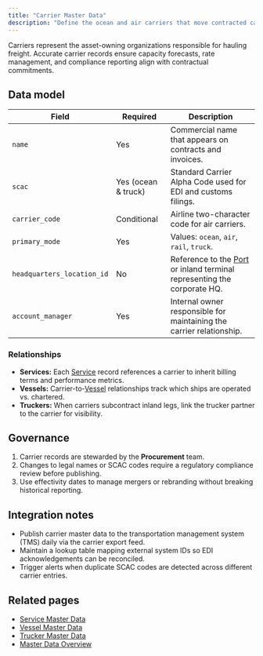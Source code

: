 ```yaml
---
title: "Carrier Master Data"
description: "Define the ocean and air carriers that move contracted capacity."
---
```


Carriers represent the asset-owning organizations responsible for hauling freight. Accurate carrier records
ensure capacity forecasts, rate management, and compliance reporting align with contractual commitments.

## Data model

| Field | Required | Description |
| --- | --- | --- |
| `name` | Yes | Commercial name that appears on contracts and invoices. |
| `scac` | Yes (ocean & truck) | Standard Carrier Alpha Code used for EDI and customs filings. |
| `carrier_code` | Conditional | Airline two-character code for air carriers. |
| `primary_mode` | Yes | Values: `ocean`, `air`, `rail`, `truck`. |
| `headquarters_location_id` | No | Reference to the [Port](./port) or inland terminal representing the corporate HQ. |
| `account_manager` | Yes | Internal owner responsible for maintaining the carrier relationship. |

### Relationships

- **Services:** Each [Service](./service) record references a carrier to inherit billing terms and performance metrics.
- **Vessels:** Carrier-to-[Vessel](./vessel) relationships track which ships are operated vs. chartered.
- **Truckers:** When carriers subcontract inland legs, link the trucker partner to the carrier for visibility.

## Governance

1. Carrier records are stewarded by the **Procurement** team.
2. Changes to legal names or SCAC codes require a regulatory compliance review before publishing.
3. Use effectivity dates to manage mergers or rebranding without breaking historical reporting.

## Integration notes

- Publish carrier master data to the transportation management system (TMS) daily via the carrier export feed.
- Maintain a lookup table mapping external system IDs so EDI acknowledgements can be reconciled.
- Trigger alerts when duplicate SCAC codes are detected across different carrier entries.

## Related pages

- [Service Master Data](./service)
- [Vessel Master Data](./vessel)
- [Trucker Master Data](./trucker)
- [Master Data Overview](./)
